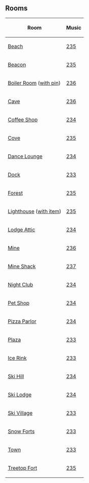 

==Rooms==
<center>
{|class="wikitable" border="1"
!Room!!Music
|-
|[[Media:Rooms0516Beach50.swf|Beach]]||[[Media:Music235.swf|235]]
|-
|[[Media:Rooms0516Beacon50.swf|Beacon]]||[[Media:Music235.swf|235]]
|-
|[[Media:Rooms0516Boiler50.swf|Boiler Room]] ([[Media:RoomsBoiler-MedievalParty2008 2.swf|with pin]])||[[Media:Music236.swf|236]]
|-
|[[Media:Rooms0516Cave50.swf|Cave]]||[[Media:Music236.swf|236]]
|-
|[[Media:Rooms0516Coffee51.swf|Coffee Shop]]||[[Media:Music234.swf|234]]
|-
|[[Media:Rooms0516Cove50.swf|Cove]]||[[Media:Music235.swf|235]]
|-
|[[Media:Rooms0516Lounge50.swf|Dance Lounge]]||[[Media:Music234.swf|234]]
|-
|[[Media:Rooms0516Dock50.swf|Dock]]||[[Media:Music233.swf|233]]
|-
|[[Media:Rooms0516Forest50.swf|Forest]]||[[Media:Music235.swf|235]]
|-
|[[Media:Rooms0516Light50.swf|Lighthouse]] ([[Media:RoomsLight-MedievalParty2008 2.swf|with item]])||[[Media:Music235.swf|235]]
|-
|[[Media:Rooms0516Attic50.swf|Lodge Attic]]||[[Media:Music234.swf|234]]
|-
|[[Media:Rooms0516Mine50.swf|Mine]]||[[Media:Music236.swf|236]]
|-
|[[Media:Rooms0516Shack50.swf|Mine Shack]]||[[Media:Music233.swf|237]]
|-
|[[Media:Rooms0516Dance50.swf|Night Club]]||[[Media:Music234.swf|234]]
|-
|[[Media:Rooms0516Pet50.swf|Pet Shop]]||[[Media:Music234.swf|234]]
|-
|[[Media:Rooms0516Pizza50.swf|Pizza Parlor]]||[[Media:Music234.swf|234]]
|-
|[[Media:Rooms0516Plaza50.swf|Plaza]]||[[Media:Music233.swf|233]]
|-
|[[Media:Rooms0516Rink51.swf|Ice Rink]]||[[Media:Music233.swf|233]]
|-
|[[Media:Rooms0516Mtn50.swf|Ski Hill]]||[[Media:Music234.swf|234]]
|-
|[[Media:Rooms0516Lodge50.swf|Ski Lodge]]||[[Media:Music234.swf|234]]
|-
|[[Media:Rooms0516Village50.swf|Ski Village]]||[[Media:Music233.swf|233]]
|-
|[[Media:Rooms0516Forts51.swf|Snow Forts]]||[[Media:Music233.swf|233]]
|-
|[[Media:ArtworkRooms0516Town51.swf|Town]]||[[Media:Music233.swf|233]]
|-
|[[Media:Rooms0516Party50.swf|Treetop Fort]]||[[Media:Music235.swf|235]]
|}
</center>
{{Parties}}

